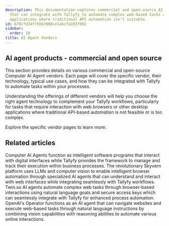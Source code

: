 ```yaml
---
description: This documentation explores commercial and open-source AI agent vendors
  that can integrate with Tallyfy to automate complex web-based tasks and desktop
  applications where traditional API automation isn't suitable.
id: 679cfd34f75bb3908ce1abcfa103f892
sidebar:
  order: 10
title: AI Agent Vendors
---
```



## AI agent products - commercial and open source

This section provides details on various commercial and open-source Computer AI Agent vendors. Each page will cover the specific vendor, their technology, typical use cases, and how they can be integrated with Tallyfy to automate tasks within your processes.

Understanding the offerings of different vendors will help you choose the right agent technology to complement your Tallyfy workflows, particularly for tasks that require interaction with web browsers or other desktop applications where traditional API-based automation is not feasible or is too complex.

Explore the specific vendor pages to learn more:


<PageTree />

## Related articles
<CardGrid>
<LinkTitleCard header="<b>Integrations > Computer AI Agents</b>" href="/products/pro/integrations/computer-ai-agents/" > Computer AI Agents function as intelligent software programs that interact with digital interfaces while Tallyfy provides the framework to manage and track their execution within business processes. </LinkTitleCard>
<LinkTitleCard header="<b>Vendors > Skyvern AI Agents</b>" href="/products/pro/integrations/computer-ai-agents/vendors/skyvern/" > The revolutionary Skyvern platform uses LLMs and computer vision to enable intelligent browser automation through specialized AI agents that can understand and interact with web interfaces while integrating seamlessly with Tallyfy workflows. </LinkTitleCard>
<LinkTitleCard header="<b>Vendors > Twin.so AI Agents</b>" href="/products/pro/integrations/computer-ai-agents/vendors/twin/" > Twin.so AI agents automate complex web tasks through browser-based interactions using natural language goals and secure access keys which can seamlessly integrate with Tallyfy for enhanced process automation. </LinkTitleCard>
<LinkTitleCard header="<b>Vendors > OpenAI Operator</b>" href="/products/pro/integrations/computer-ai-agents/vendors/openai-operator/" > OpenAI's Operator functions as an AI agent that can navigate websites and execute web-based tasks through natural language instructions by combining vision capabilities with reasoning abilities to automate various online interactions. </LinkTitleCard>
</CardGrid>